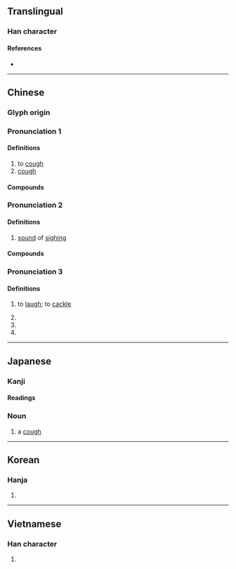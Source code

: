 {{character info/new}}
==Translingual==

===Han character===
{{Han char|rn=30|rad=口|as=06|sn=9|four=60082|canj=RYVO|ids=⿰口亥}}

====References====
* {{Han ref|kx=0187.100|dkj=03555|dj=0406.120|hdz=10622.040|uh=54B3|ud=21683|bh=AB79|bd=43897}}

----

==Chinese==
{{zh-forms}}

===Glyph origin===
{{Han etym}}

===Pronunciation 1===
{{zh-pron
|m=ké,kài,2nb=obsolete
|c=kat1,koi3
|h=pfs=khiet
|md=
|mn=ml:kai/ka/twv:kha
|mn_note=kai - literary; ka - vernacular
|w=
|oc=1,n
|cat=v,n
}}

====Definitions====
{{zh-hanzi}}

# to [[cough]]
# [[cough]]

====Compounds====
{{zh-der|咳嗆|咳水|咳嗽|咳嗽糖漿|咳痰|咳藥水|乾咳|止咳|北京咳|喘咳|止咳水|止咳糖漿|氣咳|百日咳|鎮咳|嗆咳|咳唾|咳唾成珠|珠璣咳唾}}

===Pronunciation 2===
{{zh-pron
|m=hāi
|c=haai1,hei1
|md=
|mn=ml:hai
|w=
|cat=n
}}

====Definitions====
{{zh-hanzi}}

# [[sound]] of [[sigh]]ing

====Compounds====
{{zh-der|咳聲歎氣|咳聲打氣|咳聲嘆息|咳歌打戰}}

===Pronunciation 3===
{{zh-pron
|m=hái
|c=hoi4
|mc=y
|oc=n,2
|cat=v,n
}}

====Definitions====
{{zh-hanzi}}

# {{lb|zh|of infant}} to [[laugh]]; to [[cackle]]
# {{zh-alt-form|孩|[[child]]; [[infant]]}}
# {{n-g|[[interjection]] for [[sigh]]ing or [[order]]}}
# {{zh-alt-form|閡|to be [[cut off]] from}}

{{zh-cat|Intermediate}}

----

==Japanese==

===Kanji===
{{ja-kanji|grade=uc|rs=口06}}

====Readings====
{{ja-readings
|goon=がい, け, げ
|kanon=かい
|kanyoon=がい
|kun=せ-く, せき-, しわぶ-く, しわぶき-
}}

===Noun===
{{ja-noun|せき}}

# a [[cough]]
#: {{ja-usex|咳が出る|せき が でる|I have a cough.}}

----

==Korean==

===Hanja===
{{ko-hanja|hangeul=해}}

# {{defn|lang=ko|sort=口06}}

----

==Vietnamese==

===Han character===
{{vi-hantu|[[cay]], [[hãy]], [[hỡi]], [[khái]], [[gay]], [[gây]]|rs=口06}}

# {{defn|lang=vi}}